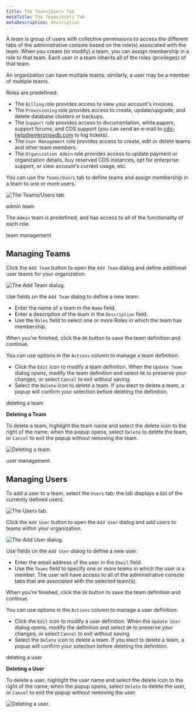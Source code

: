 ```yaml
---
title: The Teams/Users Tab
metaTitle: The Teams/Users Tab
metaDescription: description
---
```


A *team* is group of users with collective permissions to access the
different tabs of the administrative console based on the role(s)
associated with the team. When you create (or modify) a team, you can
assign membership in a role to that team. Each user in a team inherits
all of the roles (privileges) of that team.

An organization can have multiple teams; similarly, a user may be a
member of multiple teams.

Roles are predefined:

  - The `Billing` role provides access to view your account's invoices.
  - The `Provisioning` role provides access to create, update/upgrade,
    and delete database clusters or backups.
  - The `Support` role provides access to documentation, white papers,
    support forums, and CDS support (you can send an e-mail to
    <cds-help@enterprisedb.com> to log tickets).
  - The `User Management` role provides access to create, edit or delete
    teams and other team members.
  - The `Organization Admin` role provides access to update payment or
    organization details, buy reserved CDS instances, opt for enterprise
    support, or view account's current usage, etc.

You can use the `Teams/Users` tab to define teams and assign membership
in a team to one or more users.

![*The Teams/Users tab.*](images/cds_teams_users.png)

<div class="index">

admin team

</div>

The `Admin` team is predefined, and has access to all of the
functionality of each role.

<div class="index">

team management

</div>

## Managing Teams

Click the `Add Team` button to open the `Add Team` dialog and define
additional user teams for your organization.

![*The Add Team dialog.*](images/cds_add_team.png)

Use fields on the `Add Team` dialog to define a new team:

  - Enter the name of a team in the `Name` field.
  - Enter a description of the team in the `Description` field.
  - Use the `Roles` field to select one or more Roles in which the team
    has membership.

When you're finished, click the `OK` button to save the team definition
and continue.

You can use options in the `Actions` column to manage a team definition:

  - Click the `Edit` icon to modify a team definition. When the `Update
    Team` dialog opens, modify the team definition and select `OK` to
    preserve your changes, or select `Cancel` to exit without saving.
  - Select the `Delete` icon to delete a team. If you elect to delete a
    team, a popup will confirm your selection before deleting the
    definition.

<div class="index">

deleting a team

</div>

**Deleting a Team**

To delete a team, highlight the team name and select the delete icon to
the right of the name; when the popup opens, select `Delete` to delete
the team, or `Cancel` to exit the popup without removing the team.

![*Deleting a team.*](images/cds_delete_team.png)

<div class="index">

user management

</div>

## Managing Users

To add a user to a team, select the `Users` tab; the tab displays a list
of the currently defined users.

![*The Users tab.*](images/cds_team_user.png)

Click the `Add User` button to open the `Add User` dialog and add users
to teams within your organization.

![*The Add User dialog.*](images/cds_add_user.png)

Use fields on the `Add User` dialog to define a new user:

  - Enter the email address of the user in the `Email` field.
  - Use the `Teams` field to specify one or more teams in which the user
    is a member. The user will have access to all of the administrative
    console tabs that are associated with the selected team(s).

When you're finished, click the `OK` button to save the team definition
and continue.

You can use options in the `Actions` column to manage a user definition:

  - Click the `Edit` icon to modify a user definition. When the `Update
    User` dialog opens, modify the definition and select `OK` to
    preserve your changes, or select `Cancel` to exit without saving.
  - Select the `Delete` icon to delete a team. If you elect to delete a
    team, a popup will confirm your selection before deleting the
    definition.

<div class="index">

deleting a user

</div>

**Deleting a User**

To delete a user, highlight the user name and select the delete icon to
the right of the name; when the popup opens, select `Delete` to delete
the user, or `Cancel` to exit the popup without removing the user.

![*Deleting a user.*](images/cds_delete_user.png)
